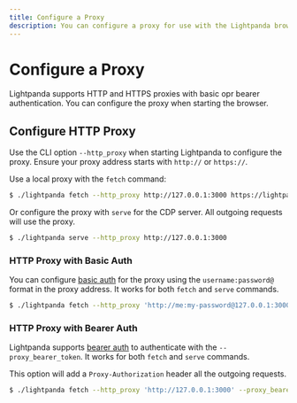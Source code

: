 ```yaml
---
title: Configure a Proxy
description: You can configure a proxy for use with the Lightpanda browser.
---
```


# Configure a Proxy

Lightpanda supports HTTP and HTTPS proxies with basic opr bearer
authentication. You can configure the proxy when starting the browser.

## Configure HTTP Proxy

Use the CLI option `--http_proxy` when starting Lightpanda to configure the
proxy. Ensure your proxy address starts with `http://` or `https://`.

Use a local proxy with the `fetch` command:
```sh copy
$ ./lightpanda fetch --http_proxy http://127.0.0.1:3000 https://lightpanda.io
```
Or configure the proxy with `serve` for the CDP server. All outgoing requests will use the proxy.
```sh copy
$ ./lightpanda serve --http_proxy http://127.0.0.1:3000
```

### HTTP Proxy with Basic Auth

You can configure [basic
auth](https://developer.mozilla.org/en-US/docs/Web/HTTP/Guides/Authentication#basic)
for the proxy using the `username:password@` format in the proxy address. It
works for both `fetch` and `serve` commands.

```sh copy
$ ./lightpanda fetch --http_proxy 'http://me:my-password@127.0.0.1:3000' https://lightpanda.io
```

### HTTP Proxy with Bearer Auth

Lightpanda supports [bearer
auth](https://developer.mozilla.org/en-US/docs/Web/HTTP/Guides/Authentication#bearer)
to authenticate with the `--proxy_bearer_token`. It works for both `fetch` and
`serve` commands.

This option will add a `Proxy-Authorization` header all the outgoing requests.

```sh copy
$ ./lightpanda fetch --http_proxy 'http://127.0.0.1:3000' --proxy_bearer_token 'MY-TOKEN' https://lightpanda.io
```
